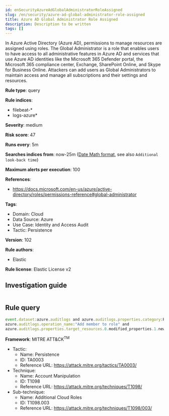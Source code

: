 ```yaml
---
id: enSecurityAzureAdGlobalAdministratorRoleAssigned
slug: /en/security/azure-ad-global-administrator-role-assigned
title: Azure AD Global Administrator Role Assigned
description: Description to be written
tags: []
---
```


<div id="azure-ad-global-administrator-role-assigned"></div>

In Azure Active Directory (Azure AD), permissions to manage resources are assigned using roles. The Global Administrator is a role that enables users to have access to all administrative features in Azure AD and services that use Azure AD identities like the Microsoft 365 Defender portal, the Microsoft 365 compliance center, Exchange, SharePoint Online, and Skype for Business Online. Attackers can add users as Global Administrators to maintain access and manage all subscriptions and their settings and resources.

**Rule type**: query

**Rule indices**: 

* filebeat-*
* logs-azure*

**Severity**: medium

**Risk score**: 47

**Runs every**: 5m

**Searches indices from**: now-25m ([Date Math format](((ref))/common-options.html#date-math), see also <DocLink id="enSecurityRulesUiCreate" section="set-the-rules-schedule">`Additional look-back time`</DocLink>)

**Maximum alerts per execution**: 100

**References**: 

* https://docs.microsoft.com/en-us/azure/active-directory/roles/permissions-reference#global-administrator

**Tags**: 

* Domain: Cloud
* Data Source: Azure
* Use Case: Identity and Access Audit
* Tactic: Persistence

**Version**: 102

**Rule authors**: 

* Elastic

**Rule license**: Elastic License v2

## Investigation guide

```markdown

```

## Rule query

```js
event.dataset:azure.auditlogs and azure.auditlogs.properties.category:RoleManagement and
azure.auditlogs.operation_name:"Add member to role" and
azure.auditlogs.properties.target_resources.0.modified_properties.1.new_value:"\"Global Administrator\""

```

**Framework**: MITRE ATT&CK<sup>TM</sup>

* Tactic:
    * Name: Persistence
    * ID: TA0003
    * Reference URL: https://attack.mitre.org/tactics/TA0003/
* Technique:
    * Name: Account Manipulation
    * ID: T1098
    * Reference URL: https://attack.mitre.org/techniques/T1098/
* Sub-technique:
    * Name: Additional Cloud Roles
    * ID: T1098.003
    * Reference URL: https://attack.mitre.org/techniques/T1098/003/

